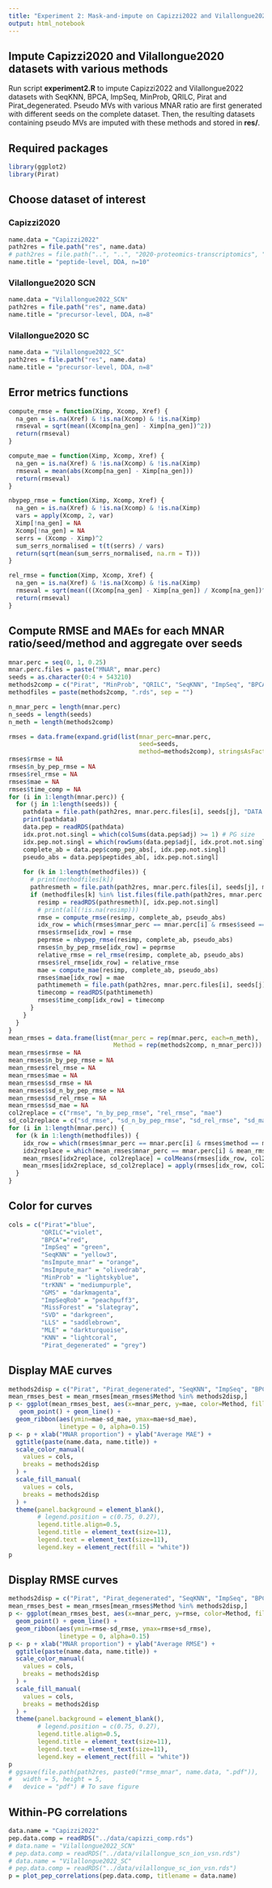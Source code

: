 ```yaml
---
title: "Experiment 2: Mask-and-impute on Capizzi2022 and Vilallongue2022"
output: html_notebook
---
```


## Impute Capizzi2020 and Vilallongue2020 datasets with various methods

Run script **experiment2.R** to impute Capizzi2022 and Vilallongue2022 datasets with SeqKNN, BPCA, ImpSeq, MinProb, QRILC, Pirat and Pirat_degenerated. Pseudo MVs with various MNAR ratio are first generated with different seeds on the complete dataset. Then, the resulting datasets containing pseudo MVs are imputed with these methods and stored in **res/**.

## Required packages

```r
library(ggplot2)
library(Pirat)
```


## Choose dataset of interest

### Capizzi2020

```r
name.data = "Capizzi2022"
path2res = file.path("res", name.data)
# path2res = file.path("..", "..", "2020-proteomics-transcriptomics", "experiments", name.data, "pseudo_na_percent_16")
name.title = "peptide-level, DDA, n=10"
```

### Vilallongue2020 SCN

```r
name.data = "Vilallongue2022_SCN"
path2res = file.path("res", name.data)
name.title = "precursor-level, DDA, n=8"
```


### Vilallongue2020 SC

```r
name.data = "Vilallongue2022_SC"
path2res = file.path("res", name.data)
name.title = "precursor-level, DDA, n=8"
```

## Error metrics functions

```r
compute_rmse = function(Ximp, Xcomp, Xref) {
  na_gen = is.na(Xref) & !is.na(Xcomp) & !is.na(Ximp)
  rmseval = sqrt(mean((Xcomp[na_gen] - Ximp[na_gen])^2))
  return(rmseval)
}

compute_mae = function(Ximp, Xcomp, Xref) {
  na_gen = is.na(Xref) & !is.na(Xcomp) & !is.na(Ximp)
  rmseval = mean(abs(Xcomp[na_gen] - Ximp[na_gen]))
  return(rmseval)
}

nbypep_rmse = function(Ximp, Xcomp, Xref) {
  na_gen = is.na(Xref) & !is.na(Xcomp) & !is.na(Ximp)
  vars = apply(Xcomp, 2, var)
  Ximp[!na_gen] = NA
  Xcomp[!na_gen] = NA
  serrs = (Xcomp - Ximp)^2
  sum_serrs_normalised = t(t(serrs) / vars)
  return(sqrt(mean(sum_serrs_normalised, na.rm = T)))
}

rel_rmse = function(Ximp, Xcomp, Xref) {
  na_gen = is.na(Xref) & !is.na(Xcomp) & !is.na(Ximp)
  rmseval = sqrt(mean(((Xcomp[na_gen] - Ximp[na_gen]) / Xcomp[na_gen])^2))
  return(rmseval)
}
```


## Compute RMSE and MAEs for each MNAR ratio/seed/method and aggregate over seeds

```r
mnar.perc = seq(0, 1, 0.25)
mnar.perc.files = paste("MNAR", mnar.perc)
seeds = as.character(0:4 + 543210)
methods2comp = c("Pirat", "MinProb", "QRILC", "SeqKNN", "ImpSeq", "BPCA", "Pirat_degenerated")
methodfiles = paste(methods2comp, ".rds", sep = "")

n_mnar_perc = length(mnar.perc)
n_seeds = length(seeds)
n_meth = length(methods2comp)

rmses = data.frame(expand.grid(list(mnar_perc=mnar.perc,
                                    seed=seeds,
                                    method=methods2comp), stringsAsFactors = F))
rmses$rmse = NA
rmses$n_by_pep_rmse = NA
rmses$rel_rmse = NA
rmses$mae = NA
rmses$time_comp = NA
for (i in 1:length(mnar.perc)) {
  for (j in 1:length(seeds)) {
    pathdata = file.path(path2res, mnar.perc.files[i], seeds[j], "DATA.rds")
    print(pathdata)
    data.pep = readRDS(pathdata)
    idx.prot.not.singl = which(colSums(data.pep$adj) >= 1) # PG size
    idx.pep.not.singl = which(rowSums(data.pep$adj[, idx.prot.not.singl]) >= 1) # Dont touch this line
    complete_ab = data.pep$comp_pep_abs[, idx.pep.not.singl]
    pseudo_abs = data.pep$peptides_ab[, idx.pep.not.singl]
    
    for (k in 1:length(methodfiles)) {
      # print(methodfiles[k])
      pathresmeth = file.path(path2res, mnar.perc.files[i], seeds[j], methodfiles[k])
      if (methodfiles[k] %in% list.files(file.path(path2res, mnar.perc.files[i], seeds[j]))) {
        resimp = readRDS(pathresmeth)[, idx.pep.not.singl]
        # print(all(!is.na(resimp)))
        rmse = compute_rmse(resimp, complete_ab, pseudo_abs)
        idx_row = which(rmses$mnar_perc == mnar.perc[i] & rmses$seed == seeds[j] & rmses$method == methods2comp[k])
        rmses$rmse[idx_row] = rmse
        peprmse = nbypep_rmse(resimp, complete_ab, pseudo_abs)
        rmses$n_by_pep_rmse[idx_row] = peprmse
        relative_rmse = rel_rmse(resimp, complete_ab, pseudo_abs)
        rmses$rel_rmse[idx_row] = relative_rmse
        mae = compute_mae(resimp, complete_ab, pseudo_abs)
        rmses$mae[idx_row] = mae
        pathtimemeth = file.path(path2res, mnar.perc.files[i], seeds[j], paste(methods2comp[k], "_time.rds", sep=""))
        timecomp = readRDS(pathtimemeth)
        rmses$time_comp[idx_row] = timecomp
      }
    }
  }
}
mean_rmses = data.frame(list(mnar_perc = rep(mnar.perc, each=n_meth),
                             Method = rep(methods2comp, n_mnar_perc)))
mean_rmses$rmse = NA
mean_rmses$n_by_pep_rmse = NA
mean_rmses$rel_rmse = NA
mean_rmses$mae = NA
mean_rmses$sd_rmse = NA
mean_rmses$sd_n_by_pep_rmse = NA
mean_rmses$sd_rel_rmse = NA
mean_rmses$sd_mae = NA
col2replace = c("rmse", "n_by_pep_rmse", "rel_rmse", "mae")
sd_col2replace = c("sd_rmse", "sd_n_by_pep_rmse", "sd_rel_rmse", "sd_mae")
for (i in 1:length(mnar.perc)) {
  for (k in 1:length(methodfiles)) {
    idx_row = which(rmses$mnar_perc == mnar.perc[i] & rmses$method == methods2comp[k])
    idx2replace = which(mean_rmses$mnar_perc == mnar.perc[i] & mean_rmses$Method == methods2comp[k])
    mean_rmses[idx2replace, col2replace] = colMeans(rmses[idx_row, col2replace], na.rm = F)
    mean_rmses[idx2replace, sd_col2replace] = apply(rmses[idx_row, col2replace], 2, sd, na.rm = F)
  }
}
```

## Color for curves

```r
cols = c("Pirat"="blue", 
         "QRILC"="violet", 
         "BPCA"="red", 
         "ImpSeq" = "green", 
         "SeqKNN" = "yellow3",
         "msImpute_mnar" = "orange",
         "msImpute_mar" = "olivedrab",
         "MinProb" = "lightskyblue",
         "trKNN" = "mediumpurple",
         "GMS" = "darkmagenta",
         "ImpSeqRob" = "peachpuff3",
         "MissForest" = "slategray",
         "SVD" = "darkgreen",
         "LLS" = "saddlebrown",
         "MLE" = "darkturquoise",
         "KNN" = "lightcoral",
         "Pirat_degenerated" = "grey")
```


## Display MAE curves


```r
methods2disp = c("Pirat", "Pirat_degenerated", "SeqKNN", "ImpSeq", "BPCA") # Choose imputation methods to display
mean_rmses_best = mean_rmses[mean_rmses$Method %in% methods2disp,]
p <- ggplot(mean_rmses_best, aes(x=mnar_perc, y=mae, color=Method, fill = Method)) + 
   geom_point() + geom_line() +
  geom_ribbon(aes(ymin=mae-sd_mae, ymax=mae+sd_mae),
              linetype = 0, alpha=0.15)
p <- p + xlab("MNAR proportion") + ylab("Average MAE") + 
  ggtitle(paste(name.data, name.title)) +
  scale_color_manual(
    values = cols,
    breaks = methods2disp
  ) +
  scale_fill_manual(
    values = cols,
    breaks = methods2disp
  ) +
  theme(panel.background = element_blank(),
        # legend.position = c(0.75, 0.27),
        legend.title.align=0.5,
        legend.title = element_text(size=11),
        legend.text = element_text(size=11),
        legend.key = element_rect(fill = "white"))
p
```

## Display RMSE curves

```r
methods2disp = c("Pirat", "Pirat_degenerated", "SeqKNN", "ImpSeq", "BPCA") # Choose imputation methods to display
mean_rmses_best = mean_rmses[mean_rmses$Method %in% methods2disp,]
p <- ggplot(mean_rmses_best, aes(x=mnar_perc, y=rmse, color=Method, fill = Method)) + 
  geom_point() + geom_line() +
  geom_ribbon(aes(ymin=rmse-sd_rmse, ymax=rmse+sd_rmse),
              linetype = 0, alpha=0.15)
p <- p + xlab("MNAR proportion") + ylab("Average RMSE") + 
  ggtitle(paste(name.data, name.title)) +
  scale_color_manual(
    values = cols,
    breaks = methods2disp
  ) +
  scale_fill_manual(
    values = cols,
    breaks = methods2disp
  ) +
  theme(panel.background = element_blank(),
        # legend.position = c(0.75, 0.27),
        legend.title.align=0.5,
        legend.title = element_text(size=11),
        legend.text = element_text(size=11),
        legend.key = element_rect(fill = "white"))
p
# ggsave(file.path(path2res, paste0("rmse_mnar", name.data, ".pdf")),
#   width = 5, height = 5,
#   device = "pdf") # To save figure
```
## Within-PG correlations

```r
data.name = "Capizzi2022"
pep.data.comp = readRDS("../data/capizzi_comp.rds")
# data.name = "Vilallongue2022_SCN"
# pep.data.comp = readRDS("../data/vilallongue_scn_ion_vsn.rds")
# data.name = "Vilallongue2022_SC"
# pep.data.comp = readRDS("../data/vilallongue_sc_ion_vsn.rds")
p = plot_pep_correlations(pep.data.comp, titlename = data.name)
```


